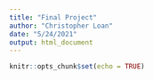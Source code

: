 ```yaml
---
title: "Final Project"
author: "Christopher Loan"
date: "5/24/2021"
output: html_document
---
```


```r
knitr::opts_chunk$set(echo = TRUE)
```
